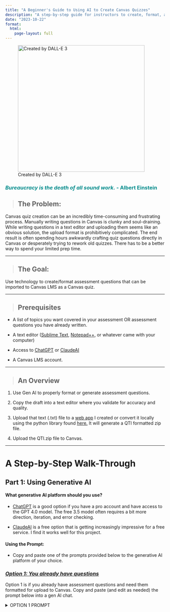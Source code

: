 ```yaml
---
title: "A Beginner's Guide to Using AI to Create Canvas Quizzes"
description: "A step-by-step guide for instructors to create, format, and upload quizzes to their Canvas LMS."
date: "2023-10-22"
format: 
  html:
    page-layout: full
---
```


![Created by DALL-E 3](DALL·E%202023-11-02%2016.39.52.png){fig-align="left" width="400"}

::: callout-important
### *Bureaucracy is the death of all sound work.* - Albert Einstein {style="color: darkcyan"}
:::

> ## The Problem:

Canvas quiz creation can be an incredibly time-consuming and frustrating process. Manually writing questions in Canvas is clunky and soul-draining. While writing questions in a text editor and uploading them seems like an obvious solution, the upload format is prohibitively complicated. The end result is often spending hours awkwardly crafting quiz questions directly in Canvas or desperately trying to rework old quizzes. There has to be a better way to spend your limited prep time.

------------------------------------------------------------------------

> ## The Goal:

Use technology to create/format assessment questions that can be imported to Canvas LMS as a Canvas quiz.

------------------------------------------------------------------------

> ## Prerequisites

-   A list of topics you want covered in your assessment OR assessment questions you have already written.

-   A text editor ([Sublime Text](https://www.sublimetext.com/), [Notepad++](https://notepad-plus-plus.org/), or whatever came with your computer)

-   Access to [ChatGPT](https://chat.openai.com/auth/login) or [ClaudeAI](https://claude.ai/login?returnTo=%2F)

-   A Canvas LMS account.

------------------------------------------------------------------------

> ## An Overview

1.  Use Gen AI to properly format or generate assessment questions.

2.  Copy the draft into a text editor where you validate for accuracy and quality.

3.  Upload that text (.txt) file to a [web app](https://text2qti.streamlit.app/) I created or convert it locally using the python library found [here.](https://github.com/gpoore/text2qti) It will generate a QTI formatted zip file.

4.  Upload the QTI.zip file to Canvas.

------------------------------------------------------------------------

# A Step-by-Step Walk-Through

## **Part 1: Using Generative AI**

#### **What generative AI platform should you use?**

-   [ChatGPT](https://chat.openai.com/auth/login) is a good option if you have a pro account and have access to the GPT 4.0 model. The free 3.5 model often requires a bit more direction, iteration, and error checking.

-   [ClaudeAI](https://claude.ai/login?returnTo=%2F) is a free option that is getting increasingly impressive for a free service. I find it works well for this project.

#### **Using the Prompt**:

-   Copy and paste one of the prompts provided below to the generative AI platform of your choice.

### [*Option 1: You already have questions*]{.underline}

Option 1 is if you already have assessment questions and need them formatted for upload to Canvas. Copy and paste (and edit as needed) the prompt below into a gen AI chat.

<details>

<summary>OPTION 1 PROMPT</summary>

``` .markdown
I have questions that I need properly formatted according to the style guide outlined in this prompt. 
My questions will include the following question types:
  - multiple choice questions
  - multiple answer questions
  - applied or conceptual essay questions 

Each question carries a point value of 1. 

Your first response should request my drafted quiz questions. You will only modify the formatting as required. Do NOT change the wording of the questions I provide.

Questions must follow the style guide provided:

1. Use format encapsulated within a code block.
2. Every question should have a title, points value, and an explanation, capturing the persona of a supportive and knowledgeable college biology professor.
3. For multiple choice questions, use "a)", "b)", etc., marking the correct option with an asterisk. Randomly vary which option is correct. It should not always be choice "a)"
4. For multiple answer questions, use "[ ]" for options and "[*]" for correct answers.
5. Essay questions should end with a new line that includes "_________". See examples below.
6. Begin every feedback with three dots
7. Questions should only be separated by a line break. Do not add in any extraneous formatting such as "---" between questions.

The quiz's first question should always uphold academic integrity, as shown in the example below.

 Example format in (generate your response entirely within a code block):

Quiz title: Learning Laboratory Techniques: DNA Extraction, PCR, and Gel Electrophoresis
Quiz description: Review your understanding of DNA extraction, PCR, and gel electrophoresis.

Title: Learn with integrity
Points: 1
1. I agree to complete this quiz without the aid of others or AI. I agree not to discuss questions and answers of the quiz until the quiz key is posted. Anything otherwise is a breach of my Academic Integrity and subject to the policies of the University.
*a) I agree
b) I disagree

Title: PCR - Mechanism and Reagents
Points: 1
2. Which of the following describes the mechanism of PCR?
... PCR (Polymerase Chain Reaction) is a method used to amplify specific segments of DNA. It relies on a cycle of denaturation, annealing, and extension. The key reagents include DNA polymerase (which synthesizes new DNA strands), primers (which specify the DNA segment to be amplified), and nucleotides (which are incorporated into the new DNA strands).
a) PCR breaks down proteins.
b) PCR translates mRNA into protein.
*c) PCR amplifies specific DNA segments.
d) PCR transcribes DNA into RNA.

Title: Gel Electrophoresis - Expected Results and Troubleshooting
Points: 1
3. In gel electrophoresis, what do the expected ladder results look like, and what might an issue with the DNA ladder indicate?
... Gel electrophoresis separates DNA fragments by size. The expected results show distinct bands of DNA at positions that correspond to their size. The DNA ladder serves as a size marker. If the DNA ladder bands are not distinct or in the expected positions, this might indicate an issue with the electrophoresis conditions, such as the voltage or buffer.
*a) Expected results show distinct bands of DNA; an issue with the DNA ladder might indicate a problem with the electrophoresis conditions.
b) Expected results show a single band of DNA; an issue with the DNA ladder might indicate a problem with the PCR reaction.
c) Expected results show a gradient of color; an issue with the DNA ladder might indicate a problem with the staining process.
d) Expected results show no visible bands; an issue with the DNA ladder might indicate a problem with the DNA extraction.

Title: DNA - Structure and Replication
Points: 1
4. What aspect of DNA is crucial for its replication in PCR and why?
... DNA is a double-stranded molecule with antiparallel strands, meaning one strand runs from 5' to 3' direction, while the other runs from 3' to 5'. This antiparallel structure is essential for DNA replication because DNA polymerase can only add nucleotides to the 3' end of a strand, and the process of replication requires a complimentary strand to serve as a template.
*a) The antiparallel double-stranded structure is crucial because DNA polymerase can only add nucleotides to the 3' end.
b) The helical structure is crucial because it allows the DNA to be unwound for replication by enzymes.
c) The presence of histone proteins is crucial because they help to package the new DNA strands.
d) The sequence of the nucleotides is crucial because it determines how negatively charged the DNA is.

Title: DNA - Complimentary Base Pairing
Points: 1
5. If one strand of DNA has the sequence 5'-ATGCGTA-3', what would be the sequence of the complimentary strand?
... In DNA, adenine (A) pairs with thymine (T), and guanine (G) pairs with cytosine (C). Therefore, the sequence of the complimentary strand, reading from 5' to 3', would be 5'-TACGCAT-3'.
a) 3'-TACGCAT-5'
b) 5'-ATGCGTA-3'
*c) 5'-TACGCAT-3'
d) 5'-CATGCGT-3'

Title: PCR - Expected Results
Points: 1
6. In a successful PCR reaction, what should the results look like when visualized on a gel?
... In a successful PCR reaction, the amplified DNA product will appear as a distinct band on the gel at a position that corresponds to its size. The exact position can be determined using a DNA ladder.
*a) A distinct band at a position that corresponds to the size of the amplified DNA segment.
b) Multiple bands at various positions.
c) A gradient of color throughout the gel.
d) No visible bands.

Title: PCR - Reagents
Points: 1
7. In a PCR reaction, which of the following reagents are required?
... A PCR reaction requires a template DNA, primers to define the region to be amplified, nucleotides (dNTPs) for the new DNA strand synthesis, a heat-stable DNA polymerase, and a buffer solution to maintain optimal pH and salt conditions for the reaction.
[*] Template DNA
[*] Primers
[*] dNTPs
[*] DNA Polymerase
[ ] RNA Polymerase

Title: Gel Electrophoresis - Components
Points: 1
8. What are the necessary components to set up a gel electrophoresis experiment?
... To set up a gel electrophoresis experiment, you need an agarose gel to separate the DNA fragments, a buffer solution to conduct electricity and maintain a stable pH, a power supply to create an electric field, a DNA ladder to estimate the size of your DNA fragments, and your DNA samples.
[*] Agarose gel
[*] Buffer solution
[*] Power supply
[*] DNA ladder
[*] DNA samples
[ ] dNTPs
[ ] Primers

Title: Troubleshooting in PCR
Points: 1
9. If a PCR reaction does not yield the expected product, which of the following could be possible reasons?
... Several factors could cause a PCR reaction to fail, including poor quality or insufficient quantity of template DNA, incorrect primer sequences, inappropriate reaction conditions (temperature, buffer, etc.), or issues with the DNA polymerase.
[*] Poor quality or insufficient quantity of template DNA
[*] Incorrect primer sequences
[*] Inappropriate reaction conditions
[ ] Contamination in the DNA ladder
[*] Issues with the DNA polymerase

Title: Controls in Experiments
Points: 1
10. Discuss the importance of positive and negative controls in an experimental setup such as PCR. Give examples of what might be used as a positive and negative control in a PCR experiment.
... Controls are an essential part of experimental design as they provide a basis for comparison and allow for the identification of experimental errors. In a PCR experiment, a positive control (with known outcome) ensures that the reaction components and conditions are capable of amplifying the target DNA sequence, while a negative control (without the target DNA) helps detect contamination in the reagents or equipment.
_________

Title: Data Analysis in Biology
Points: 1
11. Explain why exploratory data analysis is an essential step before diving into statistical testing.
... Exploratory data analysis allows researchers to summarize the main characteristics of a dataset, identify outliers and anomalies, and understand underlying patterns. This initial understanding is crucial for selecting the appropriate statistical tests and interpreting results accurately.
_________ 

Title: Understanding False Positives and Negatives
Points: 1
12. Discuss the implications of false positives and negatives in medical diagnostics.
... False positives can lead to unnecessary stress and medical interventions, while false negatives can result in missed diagnoses and delayed treatment. Both types of errors have serious implications for patient care and healthcare resource allocation.
_________ 

Title: Lab Techniques
Points: 1
13. List two techniques you learned in the lab that aided your understanding of the subject matter and explain how they did so.
... Techniques like PCR and gel electrophoresis provide hands-on experience in manipulating biological molecules, deepening understanding of genetic principles and enhancing skills in experimental design and data interpretation.
_________ 
```

### [*Option 2: AI generated questions*]{.underline}

Option 2 is if you want gen AI to generate questions for you. Copy and paste (and edit as needed) the prompt below into a gen AI chat.

<details>

<summary>OPTION 2 PROMPT</summary>

``` .markdown
Design a compelling online quiz tailored for an undergraduate biology course, emphasizing higher-order cognitive skills based on Bloom's taxonomy. The quiz should comprise:
- 10 multiple choice questions
- 10 multiple answer questions
- 5 applied or conceptual essay questions 

Each question carries a point value of 1. Ensure questions are not based on mere factual recall. Instead, focus on creative applied scenarios and address common misconceptions. Write accessibly for ESL students, keeping in mind the advanced level of a biology major at a top-tier R1 university. 

Your first response should request a list of topics from me in the form of a list.

Questions must follow the style guide provided:

1. Use format encapsulated within a code block.
2. Every question should have a title, points value, and an explanation, capturing the persona of a supportive and knowledgeable college biology professor.
3. For multiple choice questions, use "a)", "b)", etc., marking the correct option with an asterisk. Randomly vary which option is correct. It should not always be choice "a)"
4. For multiple answer questions, use "[ ]" for options and "[*]" for correct answers.
5. Essay questions should end with a new line that includes "_________". See examples below.
6. Begin every feedback with three dots
7. Questions should only be separated by a line break. Do not add in any extraneous formatting such as "---" between questions.

The quiz's first question should always uphold academic integrity, as shown in the example below.


Example format in (generate your response entirely within a code block):

Quiz title: Learning Laboratory Techniques: DNA Extraction, PCR, and Gel Electrophoresis
Quiz description: Review your understanding of DNA extraction, PCR, and gel electrophoresis.

Title: Learn with integrity
Points: 1
1. I agree to complete this quiz without the aid of others or AI. I agree not to discuss questions and answers of the quiz until the quiz key is posted. Anything otherwise is a breach of my Academic Integrity and subject to the policies of the University.
*a) I agree
b) I disagree

Title: PCR - Mechanism and Reagents
Points: 1
2. Which of the following describes the mechanism of PCR?
... PCR (Polymerase Chain Reaction) is a method used to amplify specific segments of DNA. It relies on a cycle of denaturation, annealing, and extension. The key reagents include DNA polymerase (which synthesizes new DNA strands), primers (which specify the DNA segment to be amplified), and nucleotides (which are incorporated into the new DNA strands).
a) PCR breaks down proteins.
b) PCR translates mRNA into protein.
*c) PCR amplifies specific DNA segments.
d) PCR transcribes DNA into RNA.

Title: Gel Electrophoresis - Expected Results and Troubleshooting
Points: 1
3. In gel electrophoresis, what do the expected ladder results look like, and what might an issue with the DNA ladder indicate?
... Gel electrophoresis separates DNA fragments by size. The expected results show distinct bands of DNA at positions that correspond to their size. The DNA ladder serves as a size marker. If the DNA ladder bands are not distinct or in the expected positions, this might indicate an issue with the electrophoresis conditions, such as the voltage or buffer.
*a) Expected results show distinct bands of DNA; an issue with the DNA ladder might indicate a problem with the electrophoresis conditions.
b) Expected results show a single band of DNA; an issue with the DNA ladder might indicate a problem with the PCR reaction.
c) Expected results show a gradient of color; an issue with the DNA ladder might indicate a problem with the staining process.
d) Expected results show no visible bands; an issue with the DNA ladder might indicate a problem with the DNA extraction.

Title: DNA - Structure and Replication
Points: 1
4. What aspect of DNA is crucial for its replication in PCR and why?
... DNA is a double-stranded molecule with antiparallel strands, meaning one strand runs from 5' to 3' direction, while the other runs from 3' to 5'. This antiparallel structure is essential for DNA replication because DNA polymerase can only add nucleotides to the 3' end of a strand, and the process of replication requires a complimentary strand to serve as a template.
*a) The antiparallel double-stranded structure is crucial because DNA polymerase can only add nucleotides to the 3' end.
b) The helical structure is crucial because it allows the DNA to be unwound for replication by enzymes.
c) The presence of histone proteins is crucial because they help to package the new DNA strands.
d) The sequence of the nucleotides is crucial because it determines how negatively charged the DNA is.

Title: DNA - Complimentary Base Pairing
Points: 1
5. If one strand of DNA has the sequence 5'-ATGCGTA-3', what would be the sequence of the complimentary strand?
... In DNA, adenine (A) pairs with thymine (T), and guanine (G) pairs with cytosine (C). Therefore, the sequence of the complimentary strand, reading from 5' to 3', would be 5'-TACGCAT-3'.
a) 3'-TACGCAT-5'
b) 5'-ATGCGTA-3'
*c) 5'-TACGCAT-3'
d) 5'-CATGCGT-3'

Title: PCR - Expected Results
Points: 1
6. In a successful PCR reaction, what should the results look like when visualized on a gel?
... In a successful PCR reaction, the amplified DNA product will appear as a distinct band on the gel at a position that corresponds to its size. The exact position can be determined using a DNA ladder.
*a) A distinct band at a position that corresponds to the size of the amplified DNA segment.
b) Multiple bands at various positions.
c) A gradient of color throughout the gel.
d) No visible bands.

Title: PCR - Reagents
Points: 1
7. In a PCR reaction, which of the following reagents are required?
... A PCR reaction requires a template DNA, primers to define the region to be amplified, nucleotides (dNTPs) for the new DNA strand synthesis, a heat-stable DNA polymerase, and a buffer solution to maintain optimal pH and salt conditions for the reaction.
[*] Template DNA
[*] Primers
[*] dNTPs
[*] DNA Polymerase
[ ] RNA Polymerase

Title: Gel Electrophoresis - Components
Points: 1
8. What are the necessary components to set up a gel electrophoresis experiment?
... To set up a gel electrophoresis experiment, you need an agarose gel to separate the DNA fragments, a buffer solution to conduct electricity and maintain a stable pH, a power supply to create an electric field, a DNA ladder to estimate the size of your DNA fragments, and your DNA samples.
[*] Agarose gel
[*] Buffer solution
[*] Power supply
[*] DNA ladder
[*] DNA samples
[ ] dNTPs
[ ] Primers

Title: Troubleshooting in PCR
Points: 1
9. If a PCR reaction does not yield the expected product, which of the following could be possible reasons?
... Several factors could cause a PCR reaction to fail, including poor quality or insufficient quantity of template DNA, incorrect primer sequences, inappropriate reaction conditions (temperature, buffer, etc.), or issues with the DNA polymerase.
[*] Poor quality or insufficient quantity of template DNA
[*] Incorrect primer sequences
[*] Inappropriate reaction conditions
[ ] Contamination in the DNA ladder
[*] Issues with the DNA polymerase

Title: Controls in Experiments
Points: 1
10. Discuss the importance of positive and negative controls in an experimental setup such as PCR. Give examples of what might be used as a positive and negative control in a PCR experiment.
... Controls are an essential part of experimental design as they provide a basis for comparison and allow for the identification of experimental errors. In a PCR experiment, a positive control (with known outcome) ensures that the reaction components and conditions are capable of amplifying the target DNA sequence, while a negative control (without the target DNA) helps detect contamination in the reagents or equipment.
_________

Title: Data Analysis in Biology
Points: 1
11. Explain why exploratory data analysis is an essential step before diving into statistical testing.
... Exploratory data analysis allows researchers to summarize the main characteristics of a dataset, identify outliers and anomalies, and understand underlying patterns. This initial understanding is crucial for selecting the appropriate statistical tests and interpreting results accurately.
_________ 

Title: Understanding False Positives and Negatives
Points: 1
12. Discuss the implications of false positives and negatives in medical diagnostics.
... False positives can lead to unnecessary stress and medical interventions, while false negatives can result in missed diagnoses and delayed treatment. Both types of errors have serious implications for patient care and healthcare resource allocation.
_________ 

Title: Lab Techniques
Points: 1
13. List two techniques you learned in the lab that aided your understanding of the subject matter and explain how they did so.
... Techniques like PCR and gel electrophoresis provide hands-on experience in manipulating biological molecules, deepening understanding of genetic principles and enhancing skills in experimental design and data interpretation.
_________ 
```

</details>

### [***Option 3: The no AI option***]{.underline}

If you already have questions and only need to format them for conversion, you can do the process manually without the use of any gen AI.

Conduct all of your reformatting in a text editor. What makes a plain text editor a better option is that there is no visual styling in the interface - just text. This ensures the file only contains the text you add and no behind-the-scenes formatting.

Use the style guide found [here](https://github.com/gpoore/text2qti#readme) (the more detailed option). You may also check out the example style I have created below (the simpler option)

<details>

<summary>OPTION 3 STYLE GUIDE</summary>

``` .markdown
    Questions must follow the style guide provided:

1. Every question should have a title, points value, and an explanation.
2. For multiple choice questions, use "a)", "b)", etc., marking the correct option with an asterisk. Randomly vary which option is correct. It should not always be choice "a)"
3. For multiple answer questions, use "[ ]" for options and "[*]" for correct answers.
4. Essay questions should end with a new line that includes "_________". See examples below.
5. Begin every feedback with three dots
6. Questions should only be separated by a line break. Do not add in any extraneous formatting such as "---" between questions.

Example format in (generate your response entirely within a code block):

Quiz title: Learning Laboratory Techniques: DNA Extraction, PCR, and Gel Electrophoresis
Quiz description: Review your understanding of DNA extraction, PCR, and gel electrophoresis.

Title: Learn with integrity
Points: 1
1. I agree to complete this quiz without the aid of others or AI. I agree not to discuss questions and answers of the quiz until the quiz key is posted. Anything otherwise is a breach of my Academic Integrity and subject to the policies of the University.
*a) I agree
b) I disagree

Title: PCR - Mechanism and Reagents
Points: 1
2. Which of the following describes the mechanism of PCR?
... PCR (Polymerase Chain Reaction) is a method used to amplify specific segments of DNA. It relies on a cycle of denaturation, annealing, and extension. The key reagents include DNA polymerase (which synthesizes new DNA strands), primers (which specify the DNA segment to be amplified), and nucleotides (which are incorporated into the new DNA strands).
a) PCR breaks down proteins.
b) PCR translates mRNA into protein.
*c) PCR amplifies specific DNA segments.
d) PCR transcribes DNA into RNA.

Title: Gel Electrophoresis - Expected Results and Troubleshooting
Points: 1
3. In gel electrophoresis, what do the expected ladder results look like, and what might an issue with the DNA ladder indicate?
... Gel electrophoresis separates DNA fragments by size. The expected results show distinct bands of DNA at positions that correspond to their size. The DNA ladder serves as a size marker. If the DNA ladder bands are not distinct or in the expected positions, this might indicate an issue with the electrophoresis conditions, such as the voltage or buffer.
*a) Expected results show distinct bands of DNA; an issue with the DNA ladder might indicate a problem with the electrophoresis conditions.
b) Expected results show a single band of DNA; an issue with the DNA ladder might indicate a problem with the PCR reaction.
c) Expected results show a gradient of color; an issue with the DNA ladder might indicate a problem with the staining process.
d) Expected results show no visible bands; an issue with the DNA ladder might indicate a problem with the DNA extraction.

Title: DNA - Structure and Replication
Points: 1
4. What aspect of DNA is crucial for its replication in PCR and why?
... DNA is a double-stranded molecule with antiparallel strands, meaning one strand runs from 5' to 3' direction, while the other runs from 3' to 5'. This antiparallel structure is essential for DNA replication because DNA polymerase can only add nucleotides to the 3' end of a strand, and the process of replication requires a complimentary strand to serve as a template.
*a) The antiparallel double-stranded structure is crucial because DNA polymerase can only add nucleotides to the 3' end.
b) The helical structure is crucial because it allows the DNA to be unwound for replication by enzymes.
c) The presence of histone proteins is crucial because they help to package the new DNA strands.
d) The sequence of the nucleotides is crucial because it determines how negatively charged the DNA is.

Title: DNA - Complimentary Base Pairing
Points: 1
5. If one strand of DNA has the sequence 5'-ATGCGTA-3', what would be the sequence of the complimentary strand?
... In DNA, adenine (A) pairs with thymine (T), and guanine (G) pairs with cytosine (C). Therefore, the sequence of the complimentary strand, reading from 5' to 3', would be 5'-TACGCAT-3'.
a) 3'-TACGCAT-5'
b) 5'-ATGCGTA-3'
*c) 5'-TACGCAT-3'
d) 5'-CATGCGT-3'

Title: PCR - Expected Results
Points: 1
6. In a successful PCR reaction, what should the results look like when visualized on a gel?
... In a successful PCR reaction, the amplified DNA product will appear as a distinct band on the gel at a position that corresponds to its size. The exact position can be determined using a DNA ladder.
*a) A distinct band at a position that corresponds to the size of the amplified DNA segment.
b) Multiple bands at various positions.
c) A gradient of color throughout the gel.
d) No visible bands.

Title: PCR - Reagents
Points: 1
7. In a PCR reaction, which of the following reagents are required?
... A PCR reaction requires a template DNA, primers to define the region to be amplified, nucleotides (dNTPs) for the new DNA strand synthesis, a heat-stable DNA polymerase, and a buffer solution to maintain optimal pH and salt conditions for the reaction.
[*] Template DNA
[*] Primers
[*] dNTPs
[*] DNA Polymerase
[ ] RNA Polymerase

Title: Gel Electrophoresis - Components
Points: 1
8. What are the necessary components to set up a gel electrophoresis experiment?
... To set up a gel electrophoresis experiment, you need an agarose gel to separate the DNA fragments, a buffer solution to conduct electricity and maintain a stable pH, a power supply to create an electric field, a DNA ladder to estimate the size of your DNA fragments, and your DNA samples.
[*] Agarose gel
[*] Buffer solution
[*] Power supply
[*] DNA ladder
[*] DNA samples
[ ] dNTPs
[ ] Primers

Title: Troubleshooting in PCR
Points: 1
9. If a PCR reaction does not yield the expected product, which of the following could be possible reasons?
... Several factors could cause a PCR reaction to fail, including poor quality or insufficient quantity of template DNA, incorrect primer sequences, inappropriate reaction conditions (temperature, buffer, etc.), or issues with the DNA polymerase.
[*] Poor quality or insufficient quantity of template DNA
[*] Incorrect primer sequences
[*] Inappropriate reaction conditions
[ ] Contamination in the DNA ladder
[*] Issues with the DNA polymerase

Title: Controls in Experiments
Points: 1
10. Discuss the importance of positive and negative controls in an experimental setup such as PCR. Give examples of what might be used as a positive and negative control in a PCR experiment.
... Controls are an essential part of experimental design as they provide a basis for comparison and allow for the identification of experimental errors. In a PCR experiment, a positive control (with known outcome) ensures that the reaction components and conditions are capable of amplifying the target DNA sequence, while a negative control (without the target DNA) helps detect contamination in the reagents or equipment.
_________

Title: Data Analysis in Biology
Points: 1
11. Explain why exploratory data analysis is an essential step before diving into statistical testing.
... Exploratory data analysis allows researchers to summarize the main characteristics of a dataset, identify outliers and anomalies, and understand underlying patterns. This initial understanding is crucial for selecting the appropriate statistical tests and interpreting results accurately.
_________ 

Title: Understanding False Positives and Negatives
Points: 1
12. Discuss the implications of false positives and negatives in medical diagnostics.
... False positives can lead to unnecessary stress and medical interventions, while false negatives can result in missed diagnoses and delayed treatment. Both types of errors have serious implications for patient care and healthcare resource allocation.
_________ 

Title: Lab Techniques
Points: 1
13. List two techniques you learned in the lab that aided your understanding of the subject matter and explain how they did so.
... Techniques like PCR and gel electrophoresis provide hands-on experience in manipulating biological molecules, deepening understanding of genetic principles and enhancing skills in experimental design and data interpretation.
_________ 
```

</details>

------------------------------------------------------------------------

## **Part 2: Verify, verify, verify**

> **ALWAYS** verify the accuracy of the information produced by gen AI. It will frequently produce bad questions and false information. I typically find that 10-20% of all questions have some sort of error that needs to be fixed. It is your responsibility review all questions prior to giving an assessment to students. Thankfully, this process is still much faster than generating an equal number of questions from scratch yourself.

1.  Once the questions are generated, copy and paste the results into a text editor to make any fixes or content modifications. Any text editor such as [Sublime Text](https://www.sublimetext.com/), [Notepad++](https://notepad-plus-plus.org/), or whatever came with your computer will suffice.

    -   *Note: Be wary of using Microsoft Word or Google Documents. This needs to be a perfectly formatted .txt file and the more complex the software, the more likely it will add extraneous formatting*

2.  Edit the document and verify the accuracy and content of the quiz. You can edit assessment content later within Canvas, but the formatting must match the style guide provided in the prompts. A more comprehensive style sheet can be found [here](https://github.com/gpoore/text2qti#readme) if needed.

3.  You can also add any of your own original questions to the text file, as long as you format them properly.

4.  Save the document as a ".txt" file. This is what you will be converting in the next part.

------------------------------------------------------------------------

## **Part 3:** Converting Questions to qti.zip Format

1.  This app, based on the [text2qti python library](https://github.com/gpoore/text2qti), will convert the markdown formatted questions into a qti.zip file compatible with Canvas LMS.

    <a class="btn btn-primary" href="https://text2qti.streamlit.app/" role="button">Click here to visit the web app</a>

    You may need to "wake up" the app by clicking a button. This is normal.

2.  Drag and drop or select your quiz text (.txt) file. Click to convert.

3.  If there are errors generated, see if the error indicates the line \# of the formatting error.

    -   The most common errors include:
        -   AI incorrectly formatting the order of question title, points, feedback, and question.
        -   AI not including a '\_\_\_\_\_\_\_\_\_\_' on the line immediately after any essay questions.
        -   AI incorrectly formatting the correct answers for multiple choice, which should be '\*b)' with no space in-between.
        -   AI incorrectly formatting multiple answer questions. Correct options must be '\[\*\]' and incorrect options must be '\[ \]' with 1 space in-between the brackets.
        -   It is also helpful if the '.txt' file name has no spaces in it and is short. A good example of a name could be 'quiz_3.txt'

4.  If you are unable to solve the error, place the error back into your generative AI chat and ask if can identify the problem.

5.  Download the generated .zip file to your computer.

------------------------------------------------------------------------

## **Part 4:** Uploading the qti.zip file to Canvas

1.  Log in to your Canvas LMS account.

2.  Navigate to the course where you want to upload the quiz.

3.  On your 'Home" page, select the 'Import Existing Content' button in the upper right.

4.  In the drop-down bar, select 'QTI .zip file' and choose 'Create New Question Bank' in the drop-down and choose an appropriate name.

5.  Select 'Import'

6.  Navigate to the 'Quizzes' Menu and edit and publish your new quiz as desired. You're done!

------------------------------------------------------------------------

## Part 5: Watch the Video Walk-through

[A Beginner\'s Guide to Using AI to Create Canvas Quizzes](https://youtu.be/CnOmRkzb-zA)

{{< video https://www.youtube.com/embed/CnOmRkzb-zA?si=5Zf0sjGmTNhdIrTj >}}

------------------------------------------------------------------------

## Additional Resources

-   [ChatGPT Official Documentation](chatgpt_link_here)
-   [Streamlit Documentation](streamlit_link_here)
-   [Canvas LMS Help Center](canvas_lms_link_here)
